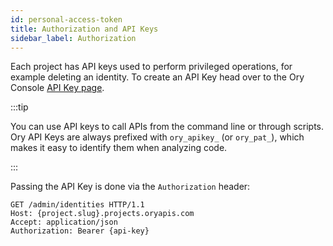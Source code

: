 ```yaml
---
id: personal-access-token
title: Authorization and API Keys
sidebar_label: Authorization
---
```


Each project has API keys used to perform privileged operations, for example deleting an identity. To create an API Key head over
to the Ory Console [API Key page](https://console.ory.sh/projects/current/connect).

:::tip

You can use API keys to call APIs from the command line or through scripts. Ory API Keys are always prefixed with `ory_apikey_`
(or `ory_pat_`), which makes it easy to identify them when analyzing code.

:::

Passing the API Key is done via the `Authorization` header:

```text
GET /admin/identities HTTP/1.1
Host: {project.slug}.projects.oryapis.com
Accept: application/json
Authorization: Bearer {api-key}
```
